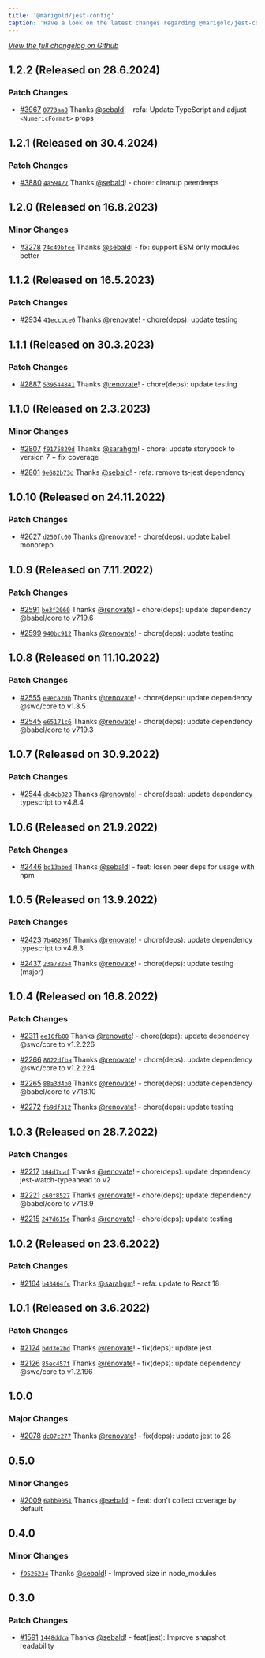 ```yaml
---
title: '@marigold/jest-config'
caption: 'Have a look on the latest changes regarding @marigold/jest-config'
---
```


_[View the full changelog on Github](https://github.com/marigold-ui/marigold/blob/main/config/jest/CHANGELOG.md)_

## 1.2.2 (Released on 28.6.2024)

### Patch Changes

- [#3967](https://github.com/marigold-ui/marigold/pull/3967) [`0773aa8`](https://github.com/marigold-ui/marigold/commit/0773aa8cd6ee71faf4f0d04f80f33cbe7fc56202) Thanks [@sebald](https://github.com/sebald)! - refa: Update TypeScript and adjust `<NumericFormat>` props

## 1.2.1 (Released on 30.4.2024)

### Patch Changes

- [#3880](https://github.com/marigold-ui/marigold/pull/3880) [`4a59427`](https://github.com/marigold-ui/marigold/commit/4a59427fc1d4c14b1971c07778de1977cdde5dda) Thanks [@sebald](https://github.com/sebald)! - chore: cleanup peerdeeps

## 1.2.0 (Released on 16.8.2023)

### Minor Changes

- [#3278](https://github.com/marigold-ui/marigold/pull/3278) [`74c49bfee`](https://github.com/marigold-ui/marigold/commit/74c49bfeed05cf2e20cf2c93ff59654002e4e747) Thanks [@sebald](https://github.com/sebald)! - fix: support ESM only modules better

## 1.1.2 (Released on 16.5.2023)

### Patch Changes

- [#2934](https://github.com/marigold-ui/marigold/pull/2934) [`41eccbce6`](https://github.com/marigold-ui/marigold/commit/41eccbce6e78e33e3c769adb5dd4b52a7ad43c92) Thanks [@renovate](https://github.com/apps/renovate)! - chore(deps): update testing

## 1.1.1 (Released on 30.3.2023)

### Patch Changes

- [#2887](https://github.com/marigold-ui/marigold/pull/2887) [`539544841`](https://github.com/marigold-ui/marigold/commit/53954484120a34460ddb5bb6f3b3bc7106f2ce63) Thanks [@renovate](https://github.com/apps/renovate)! - chore(deps): update testing

## 1.1.0 (Released on 2.3.2023)

### Minor Changes

- [#2807](https://github.com/marigold-ui/marigold/pull/2807) [`f9175829d`](https://github.com/marigold-ui/marigold/commit/f9175829db6ab268a6c9620430a99a69d0d57c7c) Thanks [@sarahgm](https://github.com/sarahgm)! - chore: update storybook to version 7 + fix coverage

- [#2801](https://github.com/marigold-ui/marigold/pull/2801) [`9e682b73d`](https://github.com/marigold-ui/marigold/commit/9e682b73dafd03ca59df1f4aba71cc284a7df296) Thanks [@sebald](https://github.com/sebald)! - refa: remove ts-jest dependency

## 1.0.10 (Released on 24.11.2022)

### Patch Changes

- [#2627](https://github.com/marigold-ui/marigold/pull/2627) [`d250fc00`](https://github.com/marigold-ui/marigold/commit/d250fc0041f2beca498107d3e60e2d50e9ffb293) Thanks [@renovate](https://github.com/apps/renovate)! - chore(deps): update babel monorepo

## 1.0.9 (Released on 7.11.2022)

### Patch Changes

- [#2591](https://github.com/marigold-ui/marigold/pull/2591) [`be3f2060`](https://github.com/marigold-ui/marigold/commit/be3f20600b195f62d8d5bc1b784329d7bf152d9a) Thanks [@renovate](https://github.com/apps/renovate)! - chore(deps): update dependency @babel/core to v7.19.6

- [#2599](https://github.com/marigold-ui/marigold/pull/2599) [`940bc912`](https://github.com/marigold-ui/marigold/commit/940bc912d30b311e275174bc6ada34a996e8c767) Thanks [@renovate](https://github.com/apps/renovate)! - chore(deps): update testing

## 1.0.8 (Released on 11.10.2022)

### Patch Changes

- [#2555](https://github.com/marigold-ui/marigold/pull/2555) [`e9eca20b`](https://github.com/marigold-ui/marigold/commit/e9eca20b13f087edf6897fd90c49460ec258f257) Thanks [@renovate](https://github.com/apps/renovate)! - chore(deps): update dependency @swc/core to v1.3.5

- [#2545](https://github.com/marigold-ui/marigold/pull/2545) [`e65171c6`](https://github.com/marigold-ui/marigold/commit/e65171c6b30f0091491a7e0394e5ddafc0d72bf4) Thanks [@renovate](https://github.com/apps/renovate)! - chore(deps): update dependency @babel/core to v7.19.3

## 1.0.7 (Released on 30.9.2022)

### Patch Changes

- [#2544](https://github.com/marigold-ui/marigold/pull/2544) [`db4cb323`](https://github.com/marigold-ui/marigold/commit/db4cb323ed6b58fac1ba424ca50349bdb981bc6b) Thanks [@renovate](https://github.com/apps/renovate)! - chore(deps): update dependency typescript to v4.8.4

## 1.0.6 (Released on 21.9.2022)

### Patch Changes

- [#2446](https://github.com/marigold-ui/marigold/pull/2446) [`bc13abed`](https://github.com/marigold-ui/marigold/commit/bc13abedb3abc56cf6e1cc9ea8725b99c9eb9468) Thanks [@sebald](https://github.com/sebald)! - feat: losen peer deps for usage with npm

## 1.0.5 (Released on 13.9.2022)

### Patch Changes

- [#2423](https://github.com/marigold-ui/marigold/pull/2423) [`7b46298f`](https://github.com/marigold-ui/marigold/commit/7b46298f0461fa07947768fe6caba0f9645a9ea9) Thanks [@renovate](https://github.com/apps/renovate)! - chore(deps): update dependency typescript to v4.8.3

- [#2437](https://github.com/marigold-ui/marigold/pull/2437) [`23a78264`](https://github.com/marigold-ui/marigold/commit/23a78264cf713ebf439c264a45ff946fd58472de) Thanks [@renovate](https://github.com/apps/renovate)! - chore(deps): update testing (major)

## 1.0.4 (Released on 16.8.2022)

### Patch Changes

- [#2311](https://github.com/marigold-ui/marigold/pull/2311) [`ee16fb00`](https://github.com/marigold-ui/marigold/commit/ee16fb0036ee6e19e3d0a98e3ecc5f87db382cdf) Thanks [@renovate](https://github.com/apps/renovate)! - chore(deps): update dependency @swc/core to v1.2.226

* [#2266](https://github.com/marigold-ui/marigold/pull/2266) [`8022dfba`](https://github.com/marigold-ui/marigold/commit/8022dfba77317d2fd0ff263942b92a57be276505) Thanks [@renovate](https://github.com/apps/renovate)! - chore(deps): update dependency @swc/core to v1.2.224

- [#2265](https://github.com/marigold-ui/marigold/pull/2265) [`88a3d4b0`](https://github.com/marigold-ui/marigold/commit/88a3d4b030e67e46a4af429b01a884195601b7a2) Thanks [@renovate](https://github.com/apps/renovate)! - chore(deps): update dependency @babel/core to v7.18.10

* [#2272](https://github.com/marigold-ui/marigold/pull/2272) [`fb9df312`](https://github.com/marigold-ui/marigold/commit/fb9df312e50a5d4be27a528e339f0d2c5768324d) Thanks [@renovate](https://github.com/apps/renovate)! - chore(deps): update testing

## 1.0.3 (Released on 28.7.2022)

### Patch Changes

- [#2217](https://github.com/marigold-ui/marigold/pull/2217) [`164d7caf`](https://github.com/marigold-ui/marigold/commit/164d7caf24ab4b14060bc6af73e230d981d30a83) Thanks [@renovate](https://github.com/apps/renovate)! - chore(deps): update dependency jest-watch-typeahead to v2

* [#2221](https://github.com/marigold-ui/marigold/pull/2221) [`c60f8527`](https://github.com/marigold-ui/marigold/commit/c60f8527cc4d61c3b7d8eeb2ec29a0cd7679e8dc) Thanks [@renovate](https://github.com/apps/renovate)! - chore(deps): update dependency @babel/core to v7.18.9

- [#2215](https://github.com/marigold-ui/marigold/pull/2215) [`247d615e`](https://github.com/marigold-ui/marigold/commit/247d615e9b127c3f2a94d0ad7561c09d11000366) Thanks [@renovate](https://github.com/apps/renovate)! - chore(deps): update testing

## 1.0.2 (Released on 23.6.2022)

### Patch Changes

- [#2164](https://github.com/marigold-ui/marigold/pull/2164) [`b43464fc`](https://github.com/marigold-ui/marigold/commit/b43464fce6f7e2662b27313c6f74190e8c0f540f) Thanks [@sarahgm](https://github.com/sarahgm)! - refa: update to React 18

## 1.0.1 (Released on 3.6.2022)

### Patch Changes

- [#2124](https://github.com/marigold-ui/marigold/pull/2124) [`bdd3e2bd`](https://github.com/marigold-ui/marigold/commit/bdd3e2bd04af7e1419b4264935967bf2e3990040) Thanks [@renovate](https://github.com/apps/renovate)! - fix(deps): update jest

* [#2126](https://github.com/marigold-ui/marigold/pull/2126) [`85ec457f`](https://github.com/marigold-ui/marigold/commit/85ec457f974d9ffa326330096b0532c32b1ca37a) Thanks [@renovate](https://github.com/apps/renovate)! - fix(deps): update dependency @swc/core to v1.2.196

## 1.0.0

### Major Changes

- [#2078](https://github.com/marigold-ui/marigold/pull/2078) [`dc07c277`](https://github.com/marigold-ui/marigold/commit/dc07c2773c8c248eb47f02b08a3df3048fd4261c) Thanks [@renovate](https://github.com/apps/renovate)! - fix(deps): update jest to 28

## 0.5.0

### Minor Changes

- [#2009](https://github.com/marigold-ui/marigold/pull/2009) [`6abb9051`](https://github.com/marigold-ui/marigold/commit/6abb90515312af180fe799a61e97ced49dfce4e6) Thanks [@sebald](https://github.com/sebald)! - feat: don't collect coverage by default

## 0.4.0

### Minor Changes

- [`f9526234`](https://github.com/marigold-ui/marigold/commit/f9526234257a149b12c14191a524691470da3942) Thanks [@sebald](https://github.com/sebald)! - Improved size in node_modules

## 0.3.0

### Patch Changes

- [#1591](https://github.com/marigold-ui/marigold/pull/1591) [`1448ddca`](https://github.com/marigold-ui/marigold/commit/1448ddcaa0f647f48b018fa74a8686af30eccc53) Thanks [@sebald](https://github.com/sebald)! - feat(jest): Improve snapshot readability
